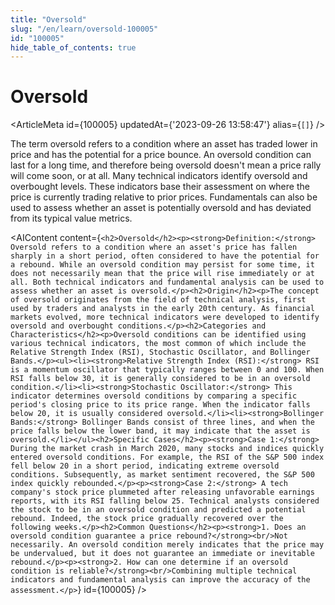 ```yaml
---
title: "Oversold"
slug: "/en/learn/oversold-100005"
id: "100005"
hide_table_of_contents: true
---
```



# Oversold

<ArticleMeta id={100005} updatedAt={'2023-09-26 13:58:47'} alias={`[]`} />
<div className='border-solid border-b border-t-0 my-4 border-[var(--ifm-color-gray-300)]' />

The term oversold refers to a condition where an asset has traded lower in price and has the potential for a price bounce. An oversold condition can last for a long time, and therefore being oversold doesn't mean a price rally will come soon, or at all. Many technical indicators identify oversold and overbought levels. These indicators base their assessment on where the price is currently trading relative to prior prices. Fundamentals can also be used to assess whether an asset is potentially oversold and has deviated from its typical value metrics.

<AIContent content={`<h2>Oversold</h2><p><strong>Definition:</strong> Oversold refers to a condition where an asset's price has fallen sharply in a short period, often considered to have the potential for a rebound. While an oversold condition may persist for some time, it does not necessarily mean that the price will rise immediately or at all. Both technical indicators and fundamental analysis can be used to assess whether an asset is oversold.</p><h2>Origin</h2><p>The concept of oversold originates from the field of technical analysis, first used by traders and analysts in the early 20th century. As financial markets evolved, more technical indicators were developed to identify oversold and overbought conditions.</p><h2>Categories and Characteristics</h2><p>Oversold conditions can be identified using various technical indicators, the most common of which include the Relative Strength Index (RSI), Stochastic Oscillator, and Bollinger Bands.</p><ul><li><strong>Relative Strength Index (RSI):</strong> RSI is a momentum oscillator that typically ranges between 0 and 100. When RSI falls below 30, it is generally considered to be in an oversold condition.</li><li><strong>Stochastic Oscillator:</strong> This indicator determines oversold conditions by comparing a specific period's closing price to its price range. When the indicator falls below 20, it is usually considered oversold.</li><li><strong>Bollinger Bands:</strong> Bollinger Bands consist of three lines, and when the price falls below the lower band, it may indicate that the asset is oversold.</li></ul><h2>Specific Cases</h2><p><strong>Case 1:</strong> During the market crash in March 2020, many stocks and indices quickly entered oversold conditions. For example, the RSI of the S&P 500 index fell below 20 in a short period, indicating extreme oversold conditions. Subsequently, as market sentiment recovered, the S&P 500 index quickly rebounded.</p><p><strong>Case 2:</strong> A tech company's stock price plummeted after releasing unfavorable earnings reports, with its RSI falling below 25. Technical analysts considered the stock to be in an oversold condition and predicted a potential rebound. Indeed, the stock price gradually recovered over the following weeks.</p><h2>Common Questions</h2><p><strong>1. Does an oversold condition guarantee a price rebound?</strong><br/>Not necessarily. An oversold condition merely indicates that the price may be undervalued, but it does not guarantee an immediate or inevitable rebound.</p><p><strong>2. How can one determine if an oversold condition is reliable?</strong><br/>Combining multiple technical indicators and fundamental analysis can improve the accuracy of the assessment.</p>`} id={100005} />
